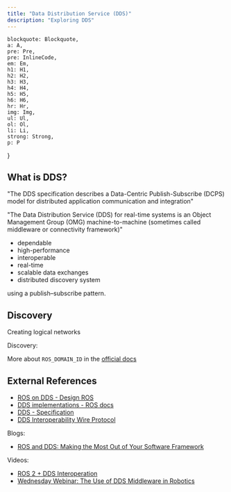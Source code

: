 ```yaml
---
title: "Data Distribution Service (DDS)"
description: "Exploring DDS"
---
```


    blockquote: Blockquote,
    a: A,
    pre: Pre,
    pre: InlineCode,
    em: Em,
    h1: H1,
    h2: H2,
    h3: H3,
    h4: H4,
    h5: H5,
    h6: H6,
    hr: Hr,
    img: Img,
    ul: Ul,
    ol: Ol,
    li: Li,
    strong: Strong,
    p: P
}

## What is DDS?

"The DDS specification describes a Data-Centric Publish-Subscribe (DCPS) model for distributed application communication and integration"

"The Data Distribution Service (DDS) for real-time systems is an Object Management Group (OMG) machine-to-machine (sometimes called middleware or connectivity framework)"

- dependable
- high-performance
- interoperable
- real-time
- scalable data exchanges 
-  distributed discovery system

using a publish–subscribe pattern.

## Discovery

Creating logical networks

<Drawio
    file="dds.drawio"
    page="1"
    description="ROS_DOMAIN_ID"
/>

Discovery:

<Drawio
    file="dds.drawio"
    page="2"
    description="ROS auto discovery process"
/>

More about `ROS_DOMAIN_ID` in the [official docs](https://docs.ros.org/en/humble/Concepts/Intermediate/About-Domain-ID.html)

## External References

- [ROS on DDS - Design ROS](https://design.ros2.org/articles/ros_on_dds.html)
- [DDS implementations - ROS docs](https://docs.ros.org/en/humble/Installation/DDS-Implementations.html)
- [DDS - Specification](https://www.omg.org/spec/DDS)
- [DDS Interoperability Wire Protocol](https://www.omg.org/spec/DDSI-RTPS/)

Blogs:
- [ROS and DDS: Making the Most Out of Your Software Framework](https://www.electronicdesign.com/markets/automation/article/21258792/realtime-innovations-rti-ros-and-dds-making-the-most-out-of-your-software-framework)

Videos:
- [ROS 2 + DDS Interoperation](https://www.youtube.com/watch?v=GGqcrccWfeE)
- [Wednesday Webinar: The Use of DDS Middleware in Robotics](https://www.youtube.com/watch?v=OQYBJJ5ydto)
